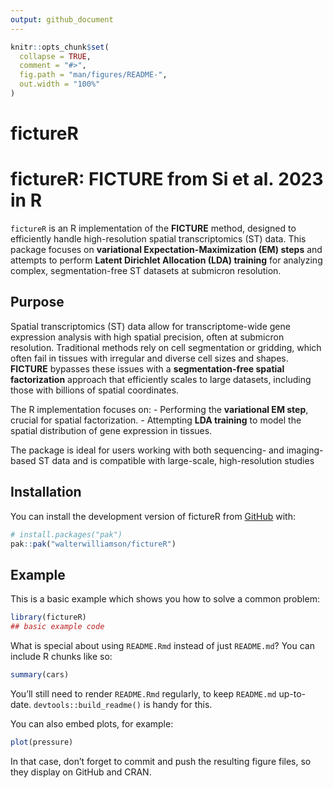 ```yaml
---
output: github_document
---
```


<!-- README.md is generated from README.Rmd. Please edit that file -->

```r
knitr::opts_chunk$set(
  collapse = TRUE,
  comment = "#>",
  fig.path = "man/figures/README-",
  out.width = "100%"
)
```

# fictureR

# fictureR: FICTURE from Si et al. 2023 in R

`fictureR` is an R implementation of the **FICTURE** method, designed to efficiently handle high-resolution spatial transcriptomics (ST) data. This package focuses on **variational Expectation-Maximization (EM) steps** and attempts to perform **Latent Dirichlet Allocation (LDA) training** for analyzing complex, segmentation-free ST datasets at submicron resolution.

## Purpose
Spatial transcriptomics (ST) data allow for transcriptome-wide gene expression analysis with high spatial precision, often at submicron resolution. Traditional methods rely on cell segmentation or gridding, which often fail in tissues with irregular and diverse cell sizes and shapes. **FICTURE** bypasses these issues with a **segmentation-free spatial factorization** approach that efficiently scales to large datasets, including those with billions of spatial coordinates.

The R implementation focuses on:
- Performing the **variational EM step**, crucial for spatial factorization.
- Attempting **LDA training** to model the spatial distribution of gene expression in tissues.
  
The package is ideal for users working with both sequencing- and imaging-based ST data and is compatible with large-scale, high-resolution studies







## Installation

You can install the development version of fictureR from [GitHub](https://github.com/) with:

``` r
# install.packages("pak")
pak::pak("walterwilliamson/fictureR")
```

## Example

This is a basic example which shows you how to solve a common problem:

```r
library(fictureR)
## basic example code
```

What is special about using `README.Rmd` instead of just `README.md`? You can include R chunks like so:

```r
summary(cars)
```

You'll still need to render `README.Rmd` regularly, to keep `README.md` up-to-date. `devtools::build_readme()` is handy for this.

You can also embed plots, for example:

```r
plot(pressure)
```

In that case, don't forget to commit and push the resulting figure files, so they display on GitHub and CRAN.
